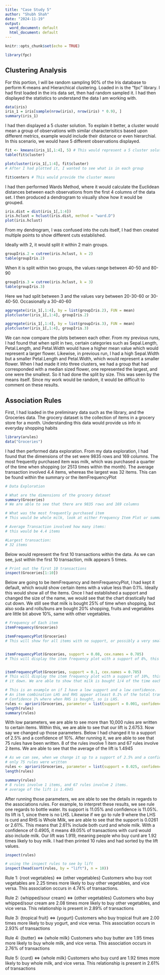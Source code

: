 ---
title: "Case Study 5"
author: "Shubh Shah"
date: "2024-11-19"
output:
  word_document: default
  html_document: default
---

```{r setup, include=FALSE}
knitr::opts_chunk$set(echo = TRUE)

library(fpc)

```

## Clustering Analysis

For this portion, I will be random sampling 90% of the Iris database to perform K-means and Hierarchical clustering. Loaded in is the "fpc" library. I had first loaded in the iris data set, then had random sampled it. I had then displayed the statistics to understand the data I am working with.  
 

```{r cars}
data(iris)
iris_1 = iris[sample(nrow(iris), nrow(iris) * 0.9), ]
summary(iris_1)
```

I had then displayed a 5 cluster solution. To explain it better, a cluster would mean a group of observations with similar characterisitics based upon different metrics, example would include their distance or even hierarchial. In this scenario, we would have 5 different observations displayed. 

```{r}
fit <- kmeans(iris_1[,1:4], 5) # This would represent a 5 cluster solution
table(fit$cluster)

plotcluster(iris_1[,1:4], fit$cluster)
# After I had plotted it, I wanted to see what is in each group

fit$centers # This would provide the cluster means 
```
I had then performed Wards Method, where it would calculate the Euclidean distances between each observations from the first 4 columns of the data set. I then produced a dendrogram to visually show how it would be grouped. 

```{r dendrogram, echo=TRUE, fig.width=7, fig.height=5}
iris.dist = dist(iris_1[,1:4])
iris.hclust = hclust(iris.dist, method = "ward.D")
plot(iris.hclust)
```

From my dendrogram, I was confused into the cuts itself, I had then created multiple points to show different cuts established. 

Ideally with 2, it would split it within 2 main groups. 
```{r}
groupIris.2 = cutree(iris.hclust, k = 2)
table(groupIris.2)
```
When it is split within two groups, the values range between 40-50 and 80-90

```{r}
groupIris.3 = cutree(iris.hclust, k = 3)
table(groupIris.3)
```
Here we had split between 3 and the values vary between 20-30-60 or 30-40-50. Occasionally a 30-40-60

```{r aggregate-means, echo=TRUE}
aggregate(iris_1[,1:4], by = list(groupIris.2), FUN = mean)
plotcluster(iris_1[,1:4], groupIris.2)

aggregate(iris_1[,1:4], by = list(groupIris.3), FUN = mean)
plotcluster(iris_1[,1:4], groupIris.3)

```
We can now compare the plots between each other. From my previous runs, I had found that when split in two, certain categories such as Sepal.Length, Petal.Length, and Petal.Width would have a higher mean value which would represent a larger flower. Likewise, in previous run, I had a high Sepal.Width but a smaller Petal.Length and Petal.Width, which would represent a smaller flower. When I had made it into three clusters, we had a group that had corresponded with a median sized flower, one represented the largest, and one were the smallest. So it had done the split by size. This was seen by the means itself. Since my work would be random, it would be difficult to comment on these results. 

## Association Rules 

First, I had loaded in the preliminary data such as the library, and the Groceries data. The grocery dataset is the collection of items in a grocery store for a month. Understanding this data would provide us info in everyday shopping habits 

```{r}
library(arules)
data("Groceries")
```

I had then performed data exploration. From my data exploration, I had found that the dimensions of the set were 9835 rows and 169 columns. The most frequently purchased item was milk, which was purchased a quarter of the time when shopping (or 2513 times within the month). The average transaction involved 4.4 items, whereas the largest was 32 items. This can be found within the summary or the itemFrequencyPlot 

```{r}
# Data Exploration 

# What are the dimensions of the grocery dataset
summary(Groceries)
# We are able to see that there are 9835 rows and 169 columns 

# What was the most frequently purchased item
# This would be whole milk, look at either Frequency Item Plot or summary. Milk was purchased 1/4 of time when shopping. 

# Average Transaction involved how many items:
# this would be 4.4 items 

#Largest transaction: 
# 32 items 
```

Below would represent the first 10 transactions within the data. As we can see, just within the first 10 transaction, milk appears 5 times.
```{r}
# Print out the first 10 transactions 
inspect(Groceries[1:10])

```

Below are going to be itemFrequency and itemFrequencyPlot, I had kept it default, which would show certain items with a value less than 0.1%. Ideally this would show all of the items. Once I had established a support and changed the size of the name, we would see that the chart drastically had cut down. We still see that milk is bought 25% of time when shopping, but also soda and rolls/buns are bought 20% shopping, fruits and vegetables are little bit above 10%, same with other vegetables. 
```{r}
# Frequency of Each item
itemFrequency(Groceries)

itemFrequencyPlot(Groceries)
# This will show for all items with no support, or possibly a very small support Everything is merged and we cannot see. 


itemFrequencyPlot(Groceries, support = 0.08, cex.names = 0.785) 
# This will display the item frequency plot with a support of 8%, this drastically cut it down. 


itemFrequencyPlot(Groceries, support = 0.1, cex.names = 0.785) 
# This will display the item frequency plot with a support of 10%, this drastically cut 
# it down. We are able to show that milk is bought 1/4 of the time each transaction 

```


```{r}
# This is an example on if I have a low support and a low confidence.
# An item combination LHS and RHS appear atleast 0.1% of the total transaction to be considered - support
# Confidence 1% where when RHS is bought, so is LHS. 
rules <- apriori(Groceries, parameter = list(support = 0.001, confidence = 0.01))
length(rules)
summary(rules)
```
With low parameters, we are able to see more than 10,000 rules are written to certain items. Within this, we are able to see that our lift is 2.6753.  Now say we changed up those parameters. Below I had changed it to a support of 2.5% and a confidence of 10%. After running it, we are able to see that 75 rules have been written. 8 of the rules involve 1 item and 67 rules involve 2 items. We are able to see that the average of the lift is 1.4945

```{r}
# As we can see, when we change it up to a support of 2.5% and a confidence of 10%, 
# only 75 rules were written 
rules <- apriori(Groceries, parameter = list(support = 0.025, confidence = 0.1))
length(rules)

summary(rules)
# 8 rules involve 1 items, and 67 rules involve 2 items. 
# average of the lift is 1.4945

```

After running those parameters, we are able to see the details in regards to the associations rules. For example, to interpret these results, we see rule one regards to bottle water. Its support is 11.05% and confidence is 11.05%. Its lift is 1, since there is no LHS. Likewise if we go to rule 9 where the LHS is curd and RHS is Whole Milk, we are able to see that the support is 0.0261 or 2.61%. This means that 2.61% include both curd and whole milk. With a confidence of 0.4905, it means 49.05% of transactions with curd would also include milk. Our lift was 1.919, meaning people who buy curd are 1.92 times likely to buy milk. I had then printed 10 rules and had sorted by the lift values. 

```{r}
inspect(rules)

# using the inspect rules to see by lift 
inspect(head(sort(rules, by = "lift"), n = 10))
```
Rule 1: {root vegetables} <=> {other vegetables}
Customers who buy root vegetables are 2.25 times more likely to buy other vegetables, and vice versa.
This association occurs in 4.74% of transactions. 

Rule 2: {whipped/sour cream} <=> {other vegetables}
Customers who buy whipped/sour cream are 2.08 times more likely to buy other vegetables, and vice versa.
This relationship is present in 2.89% of transactions

Rule 3: {tropical fruit} <=> {yogurt}
Customers who buy tropical fruit are 2.00 times more likely to buy yogurt, and vice versa.
This association occurs in 2.93% of transactions

Rule 4: {butter} <=> {whole milk}
Customers who buy butter are 1.95 times more likely to buy whole milk, and vice versa.
This association occurs in 2.76% of transactions

Rule 5: {curd} <=> {whole milk}
Customers who buy curd are 1.92 times more likely to buy whole milk, and vice versa.
This relationship is present in 2.61% of transactions

